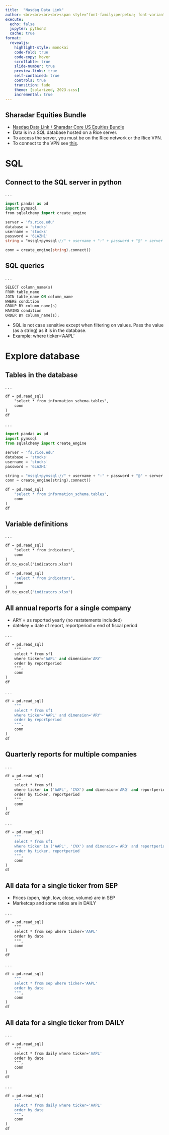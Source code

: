 ```yaml
---
title:  "Nasdaq Data Link"
author: <br><br><br><br><span style="font-family:perpetua; font-variant:small-caps; color:#606060;">Kerry Back</span><br><br><img src="RiceBusiness-transparent-logo-sm.png"  height=80>
execute:
  echo: false
  jupyter: python3
  cache: true
format: 
  revealjs:
    highlight-style: monokai
    code-fold: true
    code-copy: hover
    scrollable: true
    slide-number: true
    preview-links: true
    self-contained: true
    controls: true
    transition: fade
    theme: [solarized, 2023.scss]
    incremental: true
---
```


## Sharadar Equities Bundle

- [Nasdaq Data Link / Sharadar Core US Equities Bundle](https://data.nasdaq.com/databases/SFA/data)
- Data is in a SQL database hosted on a Rice server.
- To access the server, you must be on the Rice network or the Rice VPN.  
- To connect to the VPN see [this](https://oit.rice.edu/services/network-connectivity#:~:text=Connect%20to%20the%20VPN,to%20download%20the%20necessary%20software).

# SQL {background-color="#657b83" color="#fdf6e3"}

## Connect to the SQL server in python

. . .

```.p
import pandas as pd
import pymssql
from sqlalchemy import create_engine

server = 'fs.rice.edu'
database = 'stocks'
username = 'stocks'
password = '6LAZH1'
string = "mssql+pymssql://" + username + ":" + password + "@" + server + "/" + database 

conn = create_engine(string).connect()
```

## SQL queries

. . .

```.p
SELECT column_name(s)
FROM table_name
JOIN table_name ON column_name
WHERE condition
GROUP BY column_name(s)
HAVING condition
ORDER BY column_name(s);
```

- SQL is not case sensitive except when filtering on values.  Pass the value (as a string) as it is in the database.
- Example: where ticker='AAPL'

# Explore database {background-color="#657b83" color="#fdf6e3"}

## Tables in the database

. . .

```.p
df = pd.read_sql(
    "select * from information_schema.tables",
    conn
)
df
```

. . .

```python
import pandas as pd
import pymssql
from sqlalchemy import create_engine

server = 'fs.rice.edu'
database = 'stocks'
username = 'stocks'
password = '6LAZH1'

string = "mssql+pymssql://" + username + ":" + password + "@" + server + "/" + database 
conn = create_engine(string).connect()

df = pd.read_sql(
    "select * from information_schema.tables",
    conn
)
df
```

## Variable definitions

. . .

```.p
df = pd.read_sql(
    "select * from indicators",
    conn
)
df.to_excel("indicators.xlsx")
```

```python
df = pd.read_sql(
    "select * from indicators",
    conn
)
df.to_excel("indicators.xlsx")
```


## All annual reports for a single company

- ARY = as reported yearly (no restatements included)
- datekey = date of report, reportperiod = end of fiscal period

. . .

```.p
df = pd.read_sql(
    """
    select * from sf1 
    where ticker='AAPL' and dimension='ARY'
    order by reportperiod
    """, 
    conn
)
df
```

. . .

```python
df = pd.read_sql(
    """
    select * from sf1 
    where ticker='AAPL' and dimension='ARY'
    order by reportperiod
    """, 
    conn
)
df
```

## Quarterly reports for multiple companies 

. . .

```.p
df = pd.read_sql(
    """
    select * from sf1 
    where ticker in ('AAPL', 'CVX') and dimension='ARQ' and reportperiod>='2020-01-01'
    order by ticker, reportperiod
    """, 
    conn
)
df
```

. . .

```python
df = pd.read_sql(
    """
    select * from sf1 
    where ticker in ('AAPL', 'CVX') and dimension='ARQ' and reportperiod>='2020-01-01'
    order by ticker, reportperiod
    """, 
    conn
)
df
```

## All data for a single ticker from SEP

- Prices (open, high, low, close, volume) are in SEP
- Marketcap and some ratios are in DAILY

. . .

```.p
df = pd.read_sql(
    """
    select * from sep where ticker='AAPL' 
    order by date
    """,
    conn
)
df
```

. . .

```python
df = pd.read_sql(
    """
    select * from sep where ticker='AAPL' 
    order by date
    """,
    conn
)
df
```


## All data for a single ticker from DAILY


. . .

```.p
df = pd.read_sql(
    """
    select * from daily where ticker='AAPL' 
    order by date
    """,
    conn
)
df
```

. . .

```python
df = pd.read_sql(
    """
    select * from daily where ticker='AAPL' 
    order by date
    """,
    conn
)
df
```

